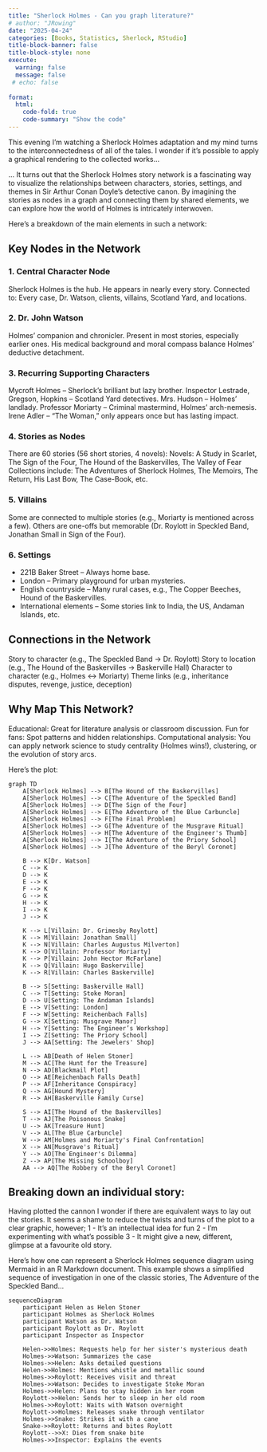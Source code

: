 ```yaml
---
title: "Sherlock Holmes - Can you graph literature?"
# author: "JRowing"
date: "2025-04-24"
categories: [Books, Statistics, Sherlock, RStudio]
title-block-banner: false
title-block-style: none
execute: 
  warning: false
  message: false
 # echo: false
 
format:
  html:
    code-fold: true
    code-summary: "Show the code"
---
```


This evening I'm watching a Sherlock Holmes adaptation and my mind turns to the interconnectedness of all of the tales. I wonder if it's possible to apply a graphical rendering to the collected works...

... It turns out that the Sherlock Holmes story network is a fascinating way to visualize the relationships between characters, stories, settings, and themes in Sir Arthur Conan Doyle's detective canon. By imagining the stories as nodes in a graph and connecting them by shared elements, we can explore how the world of Holmes is intricately interwoven.

Here’s a breakdown of the main elements in such a network:

## Key Nodes in the Network

### 1. Central Character Node

Sherlock Holmes is the hub. He appears in nearly every story.
Connected to: Every case, Dr. Watson, clients, villains, Scotland Yard, and locations.

### 2. Dr. John Watson

Holmes’ companion and chronicler.
Present in most stories, especially earlier ones.
His medical background and moral compass balance Holmes’ deductive detachment.

### 3. Recurring Supporting Characters

Mycroft Holmes – Sherlock’s brilliant but lazy brother.
Inspector Lestrade, Gregson, Hopkins – Scotland Yard detectives.
Mrs. Hudson – Holmes’ landlady.
Professor Moriarty – Criminal mastermind, Holmes’ arch-nemesis.
Irene Adler – “The Woman,” only appears once but has lasting impact.

### 4. Stories as Nodes

There are 60 stories (56 short stories, 4 novels):
Novels: A Study in Scarlet, The Sign of the Four, The Hound of the Baskervilles, The Valley of Fear
Collections include: The Adventures of Sherlock Holmes, The Memoirs, The Return, His Last Bow, The Case-Book, etc.

### 5. Villains

Some are connected to multiple stories (e.g., Moriarty is mentioned across a few).
Others are one-offs but memorable (Dr. Roylott in Speckled Band, Jonathan Small in Sign of the Four).

### 6. Settings

* 221B Baker Street – Always home base.
* London – Primary playground for urban mysteries.
* English countryside – Many rural cases, e.g., The Copper Beeches, Hound of the Baskervilles.
* International elements – Some stories link to India, the US, Andaman Islands, etc.

## Connections in the Network
Story to character (e.g., The Speckled Band → Dr. Roylott)
Story to location (e.g., The Hound of the Baskervilles → Baskerville Hall)
Character to character (e.g., Holmes ↔ Moriarty)
Theme links (e.g., inheritance disputes, revenge, justice, deception)

## Why Map This Network?
Educational: Great for literature analysis or classroom discussion.
Fun for fans: Spot patterns and hidden relationships.
Computational analysis: You can apply network science to study centrality (Holmes wins!), clustering, or the evolution of story arcs.

Here's the plot:

```mermaid
graph TD
    A[Sherlock Holmes] --> B[The Hound of the Baskervilles]
    A[Sherlock Holmes] --> C[The Adventure of the Speckled Band]
    A[Sherlock Holmes] --> D[The Sign of the Four]
    A[Sherlock Holmes] --> E[The Adventure of the Blue Carbuncle]
    A[Sherlock Holmes] --> F[The Final Problem]
    A[Sherlock Holmes] --> G[The Adventure of the Musgrave Ritual]
    A[Sherlock Holmes] --> H[The Adventure of the Engineer's Thumb]
    A[Sherlock Holmes] --> I[The Adventure of the Priory School]
    A[Sherlock Holmes] --> J[The Adventure of the Beryl Coronet]

    B --> K[Dr. Watson]
    C --> K
    D --> K
    E --> K
    F --> K
    G --> K
    H --> K
    I --> K
    J --> K

    K --> L[Villain: Dr. Grimesby Roylott]
    K --> M[Villain: Jonathan Small]
    K --> N[Villain: Charles Augustus Milverton]
    K --> O[Villain: Professor Moriarty]
    K --> P[Villain: John Hector McFarlane]
    K --> Q[Villain: Hugo Baskerville]
    K --> R[Villain: Charles Baskerville]

    B --> S[Setting: Baskerville Hall]
    C --> T[Setting: Stoke Moran]
    D --> U[Setting: The Andaman Islands]
    E --> V[Setting: London]
    F --> W[Setting: Reichenbach Falls]
    G --> X[Setting: Musgrave Manor]
    H --> Y[Setting: The Engineer’s Workshop]
    I --> Z[Setting: The Priory School]
    J --> AA[Setting: The Jewelers' Shop]

    L --> AB[Death of Helen Stoner]
    M --> AC[The Hunt for the Treasure]
    N --> AD[Blackmail Plot]
    O --> AE[Reichenbach Falls Death]
    P --> AF[Inheritance Conspiracy]
    Q --> AG[Hound Mystery]
    R --> AH[Baskerville Family Curse]

    S --> AI[The Hound of the Baskervilles]
    T --> AJ[The Poisonous Snake]
    U --> AK[Treasure Hunt]
    V --> AL[The Blue Carbuncle]
    W --> AM[Holmes and Moriarty's Final Confrontation]
    X --> AN[Musgrave's Ritual]
    Y --> AO[The Engineer's Dilemma]
    Z --> AP[The Missing Schoolboy]
    AA --> AQ[The Robbery of the Beryl Coronet]
```


## Breaking down an individual story:

Having plotted the cannon I wonder if there are equivalent ways to lay out the stories. It seems a shame to reduce the twists and turns of the plot to a clear graphic, however;
1 - It's an intellectual idea for fun
2 - I'm experimenting with what's possible
3 - It might give a new, different, glimpse at a favourite old story.

Here's how one can represent a Sherlock Holmes sequence diagram using Mermaid in an R Markdown document. This example shows a simplified sequence of investigation in one of the classic stories, The Adventure of the Speckled Band...

```mermaid
sequenceDiagram
    participant Helen as Helen Stoner
    participant Holmes as Sherlock Holmes
    participant Watson as Dr. Watson
    participant Roylott as Dr. Roylott
    participant Inspector as Inspector

    Helen->>Holmes: Requests help for her sister's mysterious death
    Holmes->>Watson: Summarizes the case
    Holmes->>Helen: Asks detailed questions
    Helen->>Holmes: Mentions whistle and metallic sound
    Holmes->>Roylott: Receives visit and threat
    Holmes->>Watson: Decides to investigate Stoke Moran
    Holmes->>Helen: Plans to stay hidden in her room
    Roylott->>Helen: Sends her to sleep in her old room
    Holmes->>Roylott: Waits with Watson overnight
    Roylott->>Holmes: Releases snake through ventilator
    Holmes->>Snake: Strikes it with a cane
    Snake->>Roylott: Returns and bites Roylott
    Roylott-->>X: Dies from snake bite
    Holmes->>Inspector: Explains the events
```
